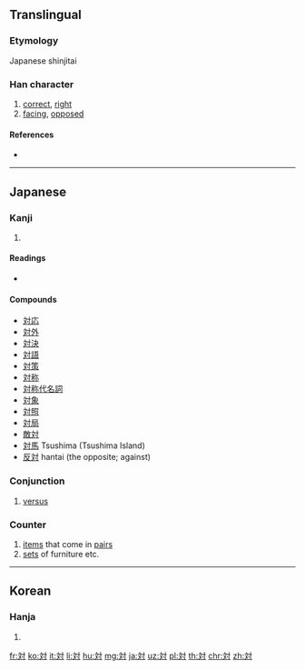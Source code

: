 {{also|对}}
==Translingual==
{{Han simplified forms|對|対|对}}

===Etymology===
Japanese shinjitai {{Han simp|對|f=⿱业𦍌|t=文|nocap=y}}

===Han character===
{{Han char|rn=41|rad=寸|as=04|sn=7|four=|canj=YKDI|ids=⿰文寸}}

# [[correct]], [[right]]
# [[facing]], [[oppose]]d

====References====
* {{Han ref|kx=0294.021|dkj=07419|dj=0581.140|hdz=10504.071|uh=5BFE|ud=23550}}

----

==Japanese==

===Kanji===
{{ja-kanji|grade=3|rs=寸04|style=s|kyu=對}}

# {{defn|lang=ja|sort=寸04}}

====Readings====
* {{ja-readings|goon=[[たい]] (tai)|kanon=[[たい]] (tai)|toon=[[つい]] (tsui)|kun=[[こたえる]] (kotaeru), [[むかう]] (mukau), [[ならぶ]] (narabu), [[あいて]] (aite)}}

====Compounds====
* [[対応]]
* [[対外]]
* [[対決]]
* [[対語]]
* [[対策]]
* [[対称]]
* [[対称代名詞]]
* [[対象]]
* [[対照]]
* [[対局]]
* [[敵対]]
* [[対馬]] Tsushima (Tsushima Island)
* [[反対]] hantai (the opposite; against)

{{ja-kanjitab|たい|yomi=o}}

===Conjunction===
{{ja-pos|たい|conjunction|kyu=對}}

# [[versus]]

{{ja-kanjitab|つい|yomi=o}}

===Counter===
{{ja-pos|つい|counter|kyu=對}}

# [[item]]s that come in [[pair]]s
# [[set]]s of furniture etc.

----

==Korean==

===Hanja===
{{ko-hanja|hangeul=대|rv=dae|mr=tae|y=tay}}

# {{defn|lang=ko|sort=寸04}}

[[fr:対]]
[[ko:対]]
[[it:対]]
[[li:対]]
[[hu:対]]
[[mg:対]]
[[ja:対]]
[[uz:対]]
[[pl:対]]
[[th:対]]
[[chr:対]]
[[zh:対]]